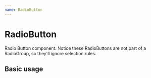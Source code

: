 ```yaml
---
name: RadioButton
---
```



# RadioButton

Radio Button component. Notice these RadioButtons are not part of a RadioGroup, so they'll ignore selection rules.

## Basic usage

<Playground>
  <RadioButton label="Uncontrolled RadioButton" value="a" />
  <RadioButton label="Controlled RadioButton" value="b" checked />
  <RadioButton label="Disabled RadioButton" value="d" disabled />
</Playground>
